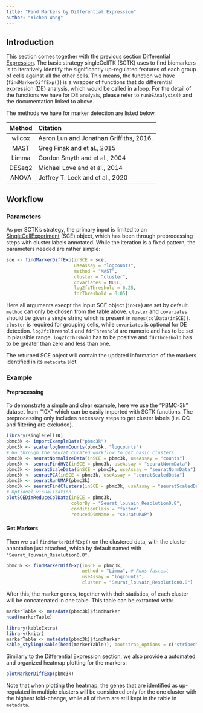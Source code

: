 ```yaml
---
title: "Find Markers by Differential Expression"
author: "Yichen Wang"
---
```


## Introduction

This section comes together with the previous section [Differential Expression](differential_expression.html). The basic strategy singleCellTK (SCTK) uses to find biomarkers is to iteratively identify the significantly up-regulated features of each group of cells against all the other cells. This means, the function we have (`findMarkerDiffExp()`) is a wrapper of functions that do differential expression (DE) analysis, which would be called in a loop. For the detail of the functions we have for DE analysis, please refer to `runDEAnalysis()` and the documentation linked to above.  

The methods we have for marker detection are listed below.  

| Method |             Citation             |
| :----: | :---                             |
| wilcox | Aaron Lun and Jonathan Griffiths, 2016. |
| MAST   | Greg Finak and et al., 2015      |
| Limma  | Gordon Smyth and et al., 2004    |
| DESeq2 | Michael Love and et al., 2014    |
| ANOVA  | Jeffrey T. Leek and et al., 2020 |

## Workflow

### Parameters

As per SCTK's strategy, the primary input is limited to an [SingleCellExperiment](https://rdrr.io/bioc/SingleCellExperiment/man/SingleCellExperiment.html) (SCE) object, which has been through preprocessing steps with cluster labels annotated. While the iteration is a fixed pattern, the parameters needed are rather simple:  

```R
sce <- findMarkerDiffExp(inSCE = sce, 
                         useAssay = "logcounts",
                         method = "MAST",
                         cluster = "cluster",
                         covariates = NULL,
                         log2fcThreshold = 0.25,
                         fdrThreshold = 0.05)
```

Here all arguments execpt the input SCE object (`inSCE`) are set by default. `method` can only be chosen from the table above. `cluster` and `covariates` should be given a single string which is present in `names(colData(inSCE))`. `cluster` is required for grouping cells, while `covariates` is optional for DE detection. `log2fcThreshold` and `fdrThreshold` are numeric and has to be set in plausible range. `log2fcThrshold` has to be positive and `fdrThreshold` has to be greater than zero and less than one.  

The returned SCE object will contain the updated information of the markers identified in its `metadata` slot.  

### Example

#### Preprocessing

To demonstrate a simple and clear example, here we use the "PBMC-3k" dataset from "10X" which can be easily imported with SCTK functions. The preprocessing only includes necessary steps to get cluster labels (i.e. QC and filtering are excluded). 

```R
library(singleCellTK)
pbmc3k <- importExampleData("pbmc3k")
pbmc3k <- scaterlogNormCounts(pbmc3k, "logcounts")
# Go through the Seurat curated workflow to get basic clusters
pbmc3k <- seuratNormalizeData(inSCE = pbmc3k, useAssay = "counts")
pbmc3k <- seuratFindHVG(inSCE = pbmc3k, useAssay = "seuratNormData")
pbmc3k <- seuratScaleData(inSCE = pbmc3k, useAssay = "seuratNormData")
pbmc3k <- seuratPCA(inSCE = pbmc3k, useAssay = "seuratScaledData")
pbmc3k <- seuratRunUMAP(pbmc3k)
pbmc3k <- seuratFindClusters(inSCE = pbmc3k, useAssay = "seuratScaledData")
# Optional visualization
plotSCEDimReduceColData(inSCE = pbmc3k, 
                        colorBy = "Seurat_louvain_Resolution0.8", 
                        conditionClass = "factor", 
                        reducedDimName = "seuratUMAP")
```

#### Get Markers

Then we call `findMarkerDiffExp()` on the clustered data, with the cluster annotation just attached, which by default named with `"Seurat_louvain_Resolution0.8"`.  

```R
pbmc3k <- findMarkerDiffExp(inSCE = pbmc3k, 
                            method = "Limma", # Runs fastest
                            useAssay = "logcounts", 
                            cluster = "Seurat_louvain_Resolution0.8")
```

After this, the marker genes, together with their statistics, of each cluster will be concatenated in one table. This table can be extracted with:  

```R
markerTable <- metadata(pbmc3k)$findMarker
head(markerTable)
```

```R
library(kableExtra)
library(knitr)
markerTable <- metadata(pbmc3k)$findMarker
kable_styling(kable(head(markerTable)), bootstrap_options = c("striped", "hover"), full_width = FALSE)
```

Similarly to the Differential Expression section, we also provide a automated and organized heatmap plotting for the markers:  

```R
plotMarkerDiffExp(pbmc3k)
```

Note that when plotting the heatmap, the genes that are identified as up-regulated in multiple clusters will be considered only for the one cluster with the highest fold-change, while all of them are still kept in the table in `metadata`. 
